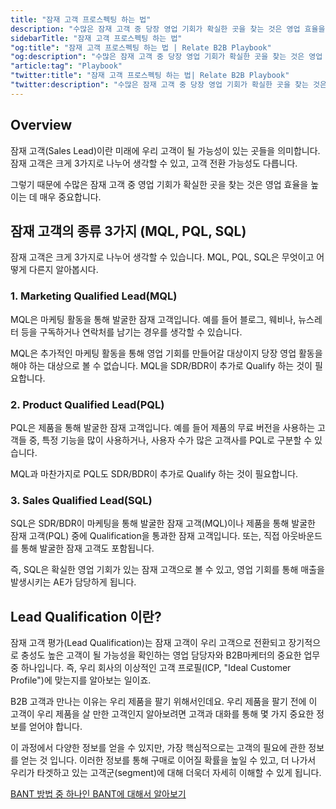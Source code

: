 ```yaml
---
title: "잠재 고객 프로스펙팅 하는 법"
description: "수많은 잠재 고객 중 당장 영업 기회가 확실한 곳을 찾는 것은 영업 효율을 높이는 데 매우 중요합니다."
sidebarTitle: "잠재 고객 프로스펙팅 하는 법"
"og:title": "잠재 고객 프로스펙팅 하는 법 | Relate B2B Playbook"
"og:description": "수많은 잠재 고객 중 당장 영업 기회가 확실한 곳을 찾는 것은 영업 효율을 높이는 데 매우 중요합니다."
"article:tag": "Playbook"
"twitter:title": "잠재 고객 프로스펙팅 하는 법| Relate B2B Playbook"
"twitter:description": "수많은 잠재 고객 중 당장 영업 기회가 확실한 곳을 찾는 것은 영업 효율을 높이는 데 매우 중요합니다."
---
```


## Overview

잠재 고객(Sales Lead)이란 미래에 우리 고객이 될 가능성이 있는 곳들을 의미합니다. 잠재 고객은 크게 3가지로 나누어 생각할 수 있고, 고객 전환 가능성도 다릅니다. 

그렇기 때문에 수많은 잠재 고객 중 영업 기회가 확실한 곳을 찾는 것은 영업 효율을 높이는 데 매우 중요합니다. 

## 잠재 고객의 종류 3가지 (MQL, PQL, SQL)

잠재 고객은 크게 3가지로 나누어 생각할 수 있습니다. MQL, PQL, SQL은 무엇이고 어떻게 다른지 알아봅시다. 

### 1. Marketing Qualified Lead(MQL)

MQL은 마케팅 활동을 통해 발굴한 잠재 고객입니다. 예를 들어 블로그, 웨비나, 뉴스레터 등을 구독하거나 연락처를 남기는 경우를 생각할 수 있습니다. 

MQL은 추가적인 마케팅 활동을 통해 영업 기회를 만들어갈 대상이지 당장 영업 활동을 해야 하는 대상으로 볼 수 없습니다. MQL을 SDR/BDR이 추가로 Qualify 하는 것이 필요합니다.

### 2. Product Qualified Lead(PQL)

PQL은 제품을 통해 발굴한 잠재 고객입니다. 예를 들어 제품의 무료 버전을 사용하는 고객들 중, 특정 기능을 많이 사용하거나, 사용자 수가 많은 고객사를 PQL로 구분할 수 있습니다. 

MQL과 마찬가지로 PQL도 SDR/BDR이 추가로 Qualify 하는 것이 필요합니다. 

### 3. Sales Qualified Lead(SQL)

SQL은 SDR/BDR이 마케팅을 통해 발굴한 잠재 고객(MQL)이나 제품을 통해 발굴한 잠재 고객(PQL) 중에 Qualification을 통과한 잠재 고객입니다. 또는, 직접 아웃바운드를 통해 발굴한 잠재 고객도 포함됩니다. 

즉, SQL은 확실한 영업 기회가 있는 잠재 고객으로 볼 수 있고, 영업 기회를 통해 매출을 발생시키는 AE가 담당하게 됩니다. 

## Lead Qualification 이란?

잠재 고객 평가(Lead Qualification)는 잠재 고객이 우리 고객으로 전환되고 장기적으로 충성도 높은 고객이 될 가능성을 확인하는 영업 담당자와 B2B마케터의 중요한 업무 중 하나입니다. 즉, 우리 회사의 이상적인 고객 프로필(ICP, "Ideal Customer Profile")에 맞는지를 알아보는 일이죠.

B2B 고객과 만나는 이유는 우리 제품을 팔기 위해서인데요. 우리 제품을 팔기 전에 이 고객이 우리 제품을 살 만한 고객인지 알아보려면 고객과 대화를 통해 몇 가지 중요한 정보를 얻어야 합니다.

이 과정에서 다양한 정보를 얻을 수 있지만, 가장 핵심적으로는 고객의 필요에 관한 정보를 얻는 것 입니다. 이러한 정보를 통해 구매로 이어질 확률을 높일 수 있고, 더 나가서 우리가 타겟하고 있는 고객군(segment)에 대해 더욱더 자세히 이해할 수 있게 됩니다.

<Tip>[BANT 방법 중 하나인 BANT에 대해서 알아보기](https://relate.kr/blog/bant/)</Tip>